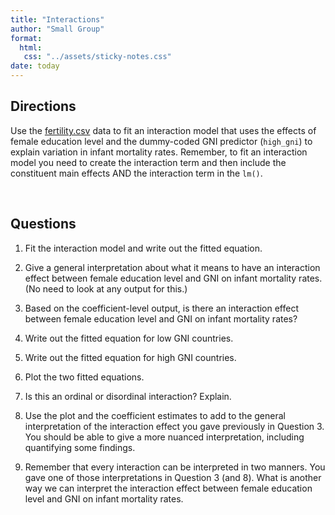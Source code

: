 ```yaml
---
title: "Interactions"
author: "Small Group"
format:
  html:
   css: "../assets/sticky-notes.css"
date: today
---
```



## Directions

Use the [fertility.csv](https://raw.githubusercontent.com/zief0002/rustic-penguin/main/data/fertility.csv) data to fit an interaction model that uses the effects of female education level and the dummy-coded GNI predictor (`high_gni`) to explain variation in infant mortality rates. Remember, to fit an interaction model you need to create the interaction term and then include the constituent main effects AND the interaction term in the `lm()`.

<br />


## Questions

1. Fit the interaction model and write out the fitted equation.

2. Give a general interpretation about what it means to have an interaction effect between female education level and GNI on infant mortality rates. (No need to look at any output for this.)

3. Based on the coefficient-level output, is there an interaction effect between female education level and GNI on infant mortality rates?

4. Write out the fitted equation for low GNI countries.

5. Write out the fitted equation for high GNI countries.

6. Plot the two fitted equations. 

7. Is this an ordinal or disordinal interaction? Explain.

8. Use the plot and the coefficient estimates to add to the general interpretation of the interaction effect you gave previously in Question 3. You should be able to give a more nuanced interpretation, including quantifying some findings.

9. Remember that every interaction can be interpreted in two manners. You gave one of those interpretations in Question 3 (and 8). What is another way we can interpret the interaction effect between female education level and GNI on infant mortality rates.

<br />


